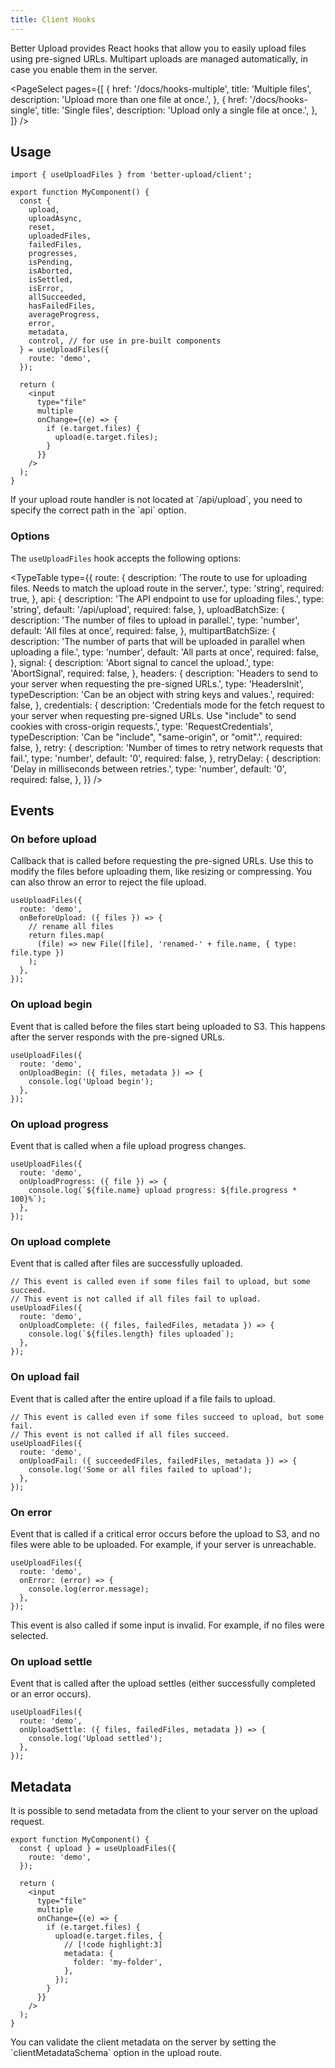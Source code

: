 ```yaml
---
title: Client Hooks
---
```


Better Upload provides React hooks that allow you to easily upload files using pre-signed URLs. Multipart uploads are managed automatically, in case you enable them in the server.

<PageSelect
  pages={[
    {
      href: '/docs/hooks-multiple',
      title: 'Multiple files',
      description: 'Upload more than one file at once.',
    },
    {
      href: '/docs/hooks-single',
      title: 'Single files',
      description: 'Upload only a single file at once.',
    },
  ]}
/>

## Usage

```tsx title="my-component.tsx"
import { useUploadFiles } from 'better-upload/client';

export function MyComponent() {
  const {
    upload,
    uploadAsync,
    reset,
    uploadedFiles,
    failedFiles,
    progresses,
    isPending,
    isAborted,
    isSettled,
    isError,
    allSucceeded,
    hasFailedFiles,
    averageProgress,
    error,
    metadata,
    control, // for use in pre-built components
  } = useUploadFiles({
    route: 'demo',
  });

  return (
    <input
      type="file"
      multiple
      onChange={(e) => {
        if (e.target.files) {
          upload(e.target.files);
        }
      }}
    />
  );
}
```

<Callout>
  If your upload route handler is not located at `/api/upload`, you need to
  specify the correct path in the `api` option.
</Callout>

### Options

The `useUploadFiles` hook accepts the following options:

<TypeTable
  type={{
    route: {
      description:
        'The route to use for uploading files. Needs to match the upload route in the server.',
      type: 'string',
      required: true,
    },
    api: {
      description: 'The API endpoint to use for uploading files.',
      type: 'string',
      default: '/api/upload',
      required: false,
    },
    uploadBatchSize: {
      description: 'The number of files to upload in parallel.',
      type: 'number',
      default: 'All files at once',
      required: false,
    },
    multipartBatchSize: {
      description:
        'The number of parts that will be uploaded in parallel when uploading a file.',
      type: 'number',
      default: 'All parts at once',
      required: false,
    },
    signal: {
      description: 'Abort signal to cancel the upload.',
      type: 'AbortSignal',
      required: false,
    },
    headers: {
      description:
        'Headers to send to your server when requesting the pre-signed URLs.',
      type: 'HeadersInit',
      typeDescription: 'Can be an object with string keys and values.',
      required: false,
    },
    credentials: {
      description:
        'Credentials mode for the fetch request to your server when requesting pre-signed URLs. Use "include" to send cookies with cross-origin requests.',
      type: 'RequestCredentials',
      typeDescription: 'Can be "include", "same-origin", or "omit".',
      required: false,
    },
    retry: {
      description: 'Number of times to retry network requests that fail.',
      type: 'number',
      default: '0',
      required: false,
    },
    retryDelay: {
      description: 'Delay in milliseconds between retries.',
      type: 'number',
      default: '0',
      required: false,
    },
  }}
/>

## Events

### On before upload

Callback that is called before requesting the pre-signed URLs. Use this to modify the files before uploading them, like resizing or compressing. You can also throw an error to reject the file upload.

```tsx
useUploadFiles({
  route: 'demo',
  onBeforeUpload: ({ files }) => {
    // rename all files
    return files.map(
      (file) => new File([file], 'renamed-' + file.name, { type: file.type })
    );
  },
});
```

### On upload begin

Event that is called before the files start being uploaded to S3. This happens after the server responds with the pre-signed URLs.

```tsx
useUploadFiles({
  route: 'demo',
  onUploadBegin: ({ files, metadata }) => {
    console.log('Upload begin');
  },
});
```

### On upload progress

Event that is called when a file upload progress changes.

```tsx
useUploadFiles({
  route: 'demo',
  onUploadProgress: ({ file }) => {
    console.log(`${file.name} upload progress: ${file.progress * 100}%`);
  },
});
```

### On upload complete

Event that is called after files are successfully uploaded.

```tsx
// This event is called even if some files fail to upload, but some succeed.
// This event is not called if all files fail to upload.
useUploadFiles({
  route: 'demo',
  onUploadComplete: ({ files, failedFiles, metadata }) => {
    console.log(`${files.length} files uploaded`);
  },
});
```

### On upload fail

Event that is called after the entire upload if a file fails to upload.

```tsx
// This event is called even if some files succeed to upload, but some fail.
// This event is not called if all files succeed.
useUploadFiles({
  route: 'demo',
  onUploadFail: ({ succeededFiles, failedFiles, metadata }) => {
    console.log('Some or all files failed to upload');
  },
});
```

### On error

Event that is called if a critical error occurs before the upload to S3, and no files were able to be uploaded. For example, if your server is unreachable.

```tsx
useUploadFiles({
  route: 'demo',
  onError: (error) => {
    console.log(error.message);
  },
});
```

<Callout>
  This event is also called if some input is invalid. For example, if no files
  were selected.
</Callout>

### On upload settle

Event that is called after the upload settles (either successfully completed or an error occurs).

```tsx
useUploadFiles({
  route: 'demo',
  onUploadSettle: ({ files, failedFiles, metadata }) => {
    console.log('Upload settled');
  },
});
```

## Metadata

It is possible to send metadata from the client to your server on the upload request.

```tsx
export function MyComponent() {
  const { upload } = useUploadFiles({
    route: 'demo',
  });

  return (
    <input
      type="file"
      multiple
      onChange={(e) => {
        if (e.target.files) {
          upload(e.target.files, {
            // [!code highlight:3]
            metadata: {
              folder: 'my-folder',
            },
          });
        }
      }}
    />
  );
}
```

<Callout>
  You can validate the client metadata on the server by setting the
  `clientMetadataSchema` option in the upload route.
</Callout>

